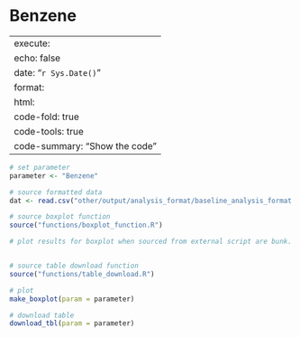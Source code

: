 # Benzene

---
execute:
  echo: false
date: "`r Sys.Date()`"
format:
  html:
    code-fold: true
    code-tools: true
    code-summary: "Show the code"
---

```r

# set parameter
parameter <- "Benzene"

# source formatted data
dat <- read.csv("other/output/analysis_format/baseline_analysis_format.csv")

# source boxplot function
source("functions/boxplot_function.R")

# plot results for boxplot when sourced from external script are bunk.


# source table download function
source("functions/table_download.R")

# plot 
make_boxplot(param = parameter)

# download table
download_tbl(param = parameter)

```
